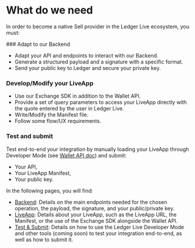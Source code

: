 
# What do we need

In order to become a native Sell provider in the Ledger Live ecosystem, you must:

<Steps>
### Adapt to our Backend
 
- Adapt your API and endpoints to interact with our Backend.
- Generate a structured payload and a signature with a specific format.
- Send your public key to Ledger and secure your private key.

### Develop/Modify your LiveApp
 
- Use our Exchange SDK in addition to the Wallet API.
- Provide a set of query parameters to access your LiveApp directly with the quote entered by the user in Ledger Live. 
- Write/Modify the Manifest file. 
- Follow some flow/UX requirements.

### Test and submit

Test end-to-end your integration by manually loading your LiveApp through Developer Mode (see [Wallet API doc](https://wallet.api.live.ledger.com/docs/discover/dapp-browser/manifest#load-your-live-app-locally-on-desktop)) and submit:
  - Your API, 
  - Your LiveApp Manifest,
  - Your public key.

</Steps>

In the following pages, you will find:
- [Backend](sell/providers-backend): Details on the main endpoints needed for the chosen operation, the payload, the signature, and your public/private key.
- [LiveApp](sell/providers-liveapp): Details about your LiveApp, such as the LiveApp URL, the Manifest, or the use of the Exchange SDK alongside the Wallet API.
- [Test & Submit](sell/providers-test-and-submit): Details on how to use the Ledger Live Developer Mode and other tools (coming soon) to test your integration end-to-end, as well as how to submit it.
